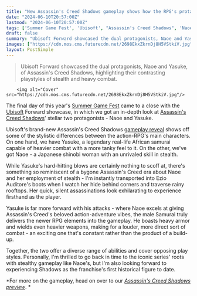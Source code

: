 ```yaml
---
title: "New Assassin's Creed Shadows gameplay shows how the RPG's protagonists differ when it comes to assassinations, and I can't wait to slay as stealth queen Naoe"
date: "2024-06-10T20:57:00Z"
lastmod: "2024-06-10T20:57:00Z"
tags: ['Summer Game Fest', 'Ubisoft', "Assassin's Creed Shadows", 'Naoe', 'Yasuke', 'Action-RPG', 'Shinobi']
draft: false
summary: "Ubisoft Forward showcased the dual protagonists, Naoe and Yasuke, of Assassin's Creed Shadows, highlighting their contrasting playstyles of stealth and heavy combat."
images: ["https://cdn.mos.cms.futurecdn.net/2698EkxZkrnDj8H5VStkiV.jpg"]
layout: PostSimple
---
```

> Ubisoft Forward showcased the dual protagonists, Naoe and Yasuke, of Assassin's Creed Shadows, highlighting their contrasting playstyles of stealth and heavy combat.


        <img alt="Cover" src="https://cdn.mos.cms.futurecdn.net/2698EkxZkrnDj8H5VStkiV.jpg"/>
        
The final day of this year's [Summer Game Fest](https://www.gamesradar.com/summer-game-fest-schedule-2024/) came to a close with the [Ubisoft](https://www.gamesradar.com/tag/ubisoft/) Forward showcase, in which we got an in-depth look at [Assassin's Creed Shadows](https://www.gamesradar.com/assassins-creed-codename-red-guide/)' stellar two protagonists - Naoe and Yasuke.

Ubisoft's brand-new Assassin's Creed Shadows [gameplay reveal](https://www.youtube.com/watch?v=FjAzNpMYTxw&ab_channel=Ubisoft) shows off some of the stylistic differences between the action-RPG's main characters. On one hand, we have Yasuke, a legendary real-life African samurai capable of heavier combat with a more tanky feel to it. On the other, we've got Naoe - a Japanese shinobi woman with an unrivaled skill in stealth.

While Yasuke's hard-hitting blows are certainly nothing to scoff at, there's something so reminiscent of a bygone Assassin's Creed era about Naoe and her employment of stealth - I'm instantly transported into Ezio Auditore's boots when I watch her hide behind corners and traverse rainy rooftops. Her quick, silent assassinations look exhilarating to experience firsthand as the player.

Yasuke is far more forward with his attacks - where Naoe excels at giving Assassin's Creed's beloved action-adventure vibes, the male Samurai truly delivers the newer RPG elements into the gameplay. He boasts heavy armor and wields even heavier weapons, making for a louder, more direct sort of combat - an exciting one that's constant rather than the product of a build-up.

Together, the two offer a diverse range of abilities and cover opposing play styles. Personally, I'm thrilled to go back in time to the iconic series' roots with stealthy gameplay like Naoe's, but I'm also looking forward to experiencing Shadows as the franchise's first historical figure to date.

*For more on the gameplay, head on over to our *[<em>Assassin's Creed Shadows preview</em>](https://www.gamesradar.com/games/assassin-s-creed/assassins-creed-shadows-preview-june-2024/)*. *
        